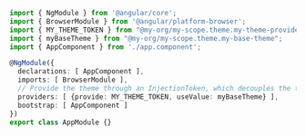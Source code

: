 ```ts
import { NgModule } from '@angular/core';
import { BrowserModule } from '@angular/platform-browser';
import { MY_THEME_TOKEN } from "@my-org/my-scope.theme.my-theme-provider";
import { myBaseTheme } from "@my-org/my-scope.theme.my-base-theme";
import { AppComponent } from './app.component';

@NgModule({
  declarations: [ AppComponent ],
  imports: [ BrowserModule ],
  // Provide the theme through an InjectionToken, which decouples the theme itself from a specific implementation
  providers: [ {provide: MY_THEME_TOKEN, useValue: myBaseTheme} ],
  bootstrap: [ AppComponent ]
})
export class AppModule {}
```
